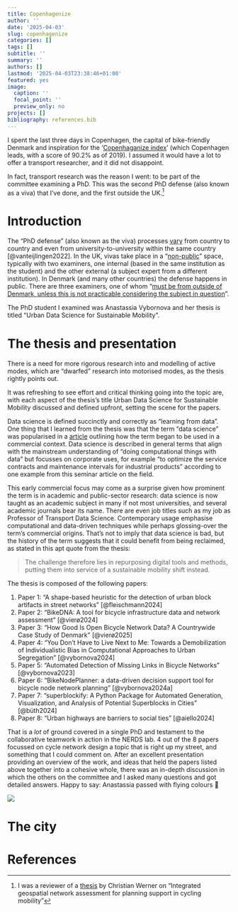 ```yaml
---
title: Copenhagenize
author: ''
date: '2025-04-03'
slug: copenhagenize
categories: []
tags: []
subtitle: ''
summary: ''
authors: []
lastmod: '2025-04-03T23:38:46+01:00'
featured: yes
image:
  caption: ''
  focal_point: ''
  preview_only: no
projects: []
bibliography: references.bib
---
```


I spent the last three days in Copenhagen, the capital of bike-friendly Denmark and inspiration for the '[Copenhaganize index](https://copenhagenizeindex.eu/)' (which Copenhagen leads, with a score of 90.2% as of 2019).
I assumed it would have a lot to offer a transport researcher, and it did not disappoint.

In fact, transport research was the reason I went: to be part of the committee examining a PhD.
This was the second PhD defense (also known as a viva) that I've done, and the first outside the UK.[^1]

[^1]: I was a reviewer of a [thesis](https://bsky.app/profile/robinlovelace.bsky.social/post/3llxvrb652c2e) by Christian Werner on "Integrated geospatial network assessment for planning support in cycling mobility"


# Introduction

The "PhD defense" (also known as the viva) processes [vary](https://eprints.bournemouth.ac.uk/37508/7/624-Article%20Text-966-1-10-20230112.pdf) from country to country and even from university-to-university within the same country [@vanteijlingen2022].
In the UK, vivas take place in a "[non-public](https://vitae.ac.uk/resource/working-in-research/doctoral-research/the-viva/)" space, typically with two examiners, one internal (based in the same institution as the student) and the other external (a subject expert from a different institution).
In Denmark (and many other countries) the defense happens in public.
There are three examiners, one of whom "[must be from outside of Denmark, unless this is not practicable considering the subject in question](https://www.dtu.dk/english/-/media/dtudk/uddannelse/phd-udannelse/dokumenter/dtus-rules-for-the-phd-programme-may-2023.pdf)".

The PhD student I examined was Anastassia Vybornova and her thesis is titled "Urban Data Science for Sustainable Mobility".

# The thesis and presentation

There is a need for more rigorous research into and modelling of active modes, which are "dwarfed" research into motorised modes, as the thesis rightly points out.

It was refreshing to see effort and critical thinking going into the topic are, with each aspect of the thesis's title Urban Data Science for Sustainable Mobility discussed and defined upfront, setting the scene for the papers.

Data science is defined succinctly and correctly as "learning from data".
One thing that I learned from the thesis was that the term "data science" was popularised in a [article](https://hbr.org/2012/10/data-scientist-the-sexiest-job-of-the-21st-century) outlining how the term began to be used in a commercial context.
Data science is described in general terms that align with the mainstream understanding of "doing computational things with data" but focusses on corporate uses, for example "to optimize the service contracts and maintenance intervals for industrial products" according to one example from this seminar article on the field.

This early commercial focus may come as a surprise given how prominent the term is in academic and public-sector research: data science is now taught as an academic subject in many if not most universities, and several academic journals bear its name.
There are even job titles such as my job as Professor of Transport Data Science.
Contemporary usage emphasise computational and data-driven techniques while perhaps glossing-over the term's commercial origins.
That's not to imply that data science is bad, but the history of the term suggests that it could benefit from being reclaimed, as stated in this apt quote from the thesis:

> The challenge therefore lies in repurposing digital tools and methods, putting them into service of a sustainable mobility shift instead.

The thesis is composed of the following papers:

1.  Paper 1: "A shape-based heuristic for the detection of urban block artifacts in street networks" [@fleischmann2024]
2.  Paper 2: "BikeDNA: A tool for bicycle infrastructure data and network assessment" [@vierø2024]
3.  Paper 3: "How Good Is Open Bicycle Network Data? A Countrywide Case Study of Denmark" [@vierø2025]
4.  Paper 4: "You Don’t Have to Live Next to Me: Towards a Demobilization of Individualistic Bias in Computational Approaches to Urban Segregation" [@vybornova2024]
5.  Paper 5: "Automated Detection of Missing Links in Bicycle Networks" [@vybornova2023]
6.  Paper 6: "BikeNodePlanner: a data-driven decision support tool for bicycle node network planning" [@vybornova2024a]
7.  Paper 7: "superblockify: A Python Package for Automated Generation, Visualization, and Analysis of Potential Superblocks in Cities" [@büth2024]
8.  Paper 8: "Urban highways are barriers to social ties" [@aiello2024]

That is a *lot* of ground covered in a single PhD and testament to the collaborative teamwork in action in the NERDS lab.
4 out of the 8 papers focussed on cycle network design a topic that is right up my street, and something that I could comment on.
After an excellent presentation providing an overview of the work, and ideas that held the papers listed above together into a cohesive whole, there was an in-depth discussion in which the others on the committee and I asked many questions and got detailed answers.
Happy to say: Anastassia passed with flying colours 🎉

![](images/paste-2.png)

# The city

# References